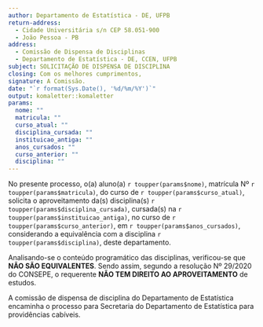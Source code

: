 ```yaml
---
author: Departamento de Estatística - DE, UFPB
return-address: 
  - Cidade Universitária s/n CEP 58.051-900 
  - João Pessoa - PB
address:
  - Comissão de Dispensa de Disciplinas
  - Departamento de Estatística - DE, CCEN, UFPB
subject: SOLICITAÇÃO DE DISPENSA DE DISCIPLINA
closing: Com os melhores cumprimentos,
signature: A Comissão.
date: "`r format(Sys.Date(), '%d/%m/%Y')`"
output: komaletter::komaletter
params: 
  nome: ""
  matricula: ""
  curso_atual: ""
  disciplina_cursada: ""
  instituicao_antiga: ""
  anos_cursados: ""
  curso_anterior: ""
  disciplina: ""
---
```

  
No presente processo, o(a) aluno(a) `r toupper(params$nome)`, matrícula Nº `r toupper(params$matricula)`, do curso de `r toupper(params$curso_atual)`, solicita o aproveitamento da(s) disciplina(s) `r toupper(params$disciplina_cursada)`, cursada(s) na `r toupper(params$instituicao_antiga)`, no curso de `r toupper(params$curso_anterior)`, em `r toupper(params$anos_cursados)`, considerando a equivalência com a disciplina `r toupper(params$disciplina)`, deste departamento. 

Analisando-se o conteúdo programático das disciplinas, verificou-se que  **NÃO SÃO EQUIVALENTES**. Sendo assim, segundo a resolução  Nº 29/2020  do CONSEPE, o requerente **NÃO TEM DIREITO AO APROVEITAMENTO** de estudos.

A comissão de dispensa de disciplina do Departamento de Estatística encaminha o processo para Secretaria do Departamento de Estatística para providências cabíveis.